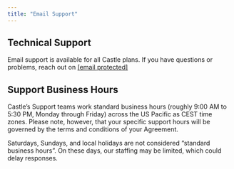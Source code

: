 ```yaml
---
title: "Email Support"
---
```


## Technical Support

Email support is available for all Castle plans. If you have questions or problems, reach out on [\[email protected\]](/cdn-cgi/l/email-protection#e4979194948b9690a4878597908881ca8d8b)

## Support Business Hours

Castle’s Support teams work standard business hours (roughly 9:00 AM to 5:30 PM, Monday through Friday) across the US Pacific as CEST time zones. Please note, however, that your specific support hours will be governed by the terms and conditions of your Agreement.

Saturdays, Sundays, and local holidays are not considered “standard business hours”. On these days, our staffing may be limited, which could delay responses.
